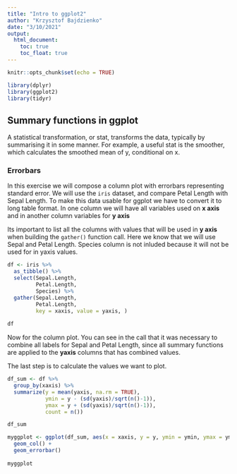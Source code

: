 ```yaml
---
title: "Intro to ggplot2"
author: "Krzysztof Bajdzienko"
date: "3/10/2021"
output: 
  html_document:
    toc: true
    toc_float: true
---
```


```r
knitr::opts_chunk$set(echo = TRUE)
```

```r
library(dplyr)
library(ggplot2)
library(tidyr)
```

## Summary functions in ggplot

A statistical transformation, or stat, transforms the data, typically by summarising it in some manner. For example, a useful stat is the smoother, which calculates the smoothed mean of y, conditional on x. 

### Errorbars

In this exercise we will compose a column plot with errorbars representing standard error.
We will use the `iris` dataset, and compare Petal Length with Sepal Length. To make this data usable for ggplot we have to convert it to long table format. In one column we will have all variables used on **x axis** and in another column variables for **y axis**

Its important to list all the columns with values that will be used in **y axis** when building the `gather()` function call. Here we know that we will use Sepal and Petal Length. Species column is not inluded because it will not be used for in yaxis values.

```r

df <- iris %>%
  as_tibble() %>%
  select(Sepal.Length, 
         Petal.Length,
         Species) %>%
  gather(Sepal.Length, 
         Petal.Length,
         key = xaxis, value = yaxis, )
  
df
```

Now for the column plot. You can see in the call that it was necessary to combine all labels for Sepal and Petal Length, since all summary functions are applied to the **yaxis** columns that has combined values.

The last step is to calculate the values we want to plot.

```r
df_sum <- df %>%
  group_by(xaxis) %>%
  summarize(y = mean(yaxis, na.rm = TRUE),
            ymin = y - (sd(yaxis)/sqrt(n()-1)),
            ymax = y + (sd(yaxis)/sqrt(n()-1)),
            count = n())

df_sum

myggplot <- ggplot(df_sum, aes(x = xaxis, y = y, ymin = ymin, ymax = ymax))+
  geom_col() +
  geom_errorbar()
  
myggplot
```

